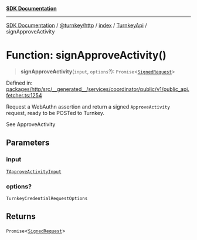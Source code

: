 [**SDK Documentation**](../../../../../../README.mdx)

***

[SDK Documentation](../../../../../../packages.mdx) / [@turnkey/http](../../../../README.mdx) / [index](../../../README.mdx) / [TurnkeyApi](../README.mdx) / signApproveActivity

# Function: signApproveActivity()

> **signApproveActivity**(`input`, `options`?): `Promise`\<[`SignedRequest`](../../../type-aliases/SignedRequest.mdx)\>

Defined in: [packages/http/src/\_\_generated\_\_/services/coordinator/public/v1/public\_api.fetcher.ts:1254](https://github.com/tkhq/sdk/blob/078f5423e923fbd1d7fd39440402d7f01d09c3d0/packages/http/src/__generated__/services/coordinator/public/v1/public_api.fetcher.ts#L1254)

Request a WebAuthn assertion and return a signed `ApproveActivity` request, ready to be POSTed to Turnkey.

See ApproveActivity

## Parameters

### input

[`TApproveActivityInput`](../type-aliases/TApproveActivityInput.mdx)

### options?

`TurnkeyCredentialRequestOptions`

## Returns

`Promise`\<[`SignedRequest`](../../../type-aliases/SignedRequest.mdx)\>
